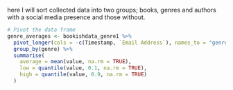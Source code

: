 here I will sort collected data into two groups; books, genres and authors with a social media presence and those without.
```r

# Pivot the data frame
genre_averages <- bookishdata_genre1 %>%
  pivot_longer(cols = -c(Timestamp, `Email Address`), names_to = "genre", values_to = "value") %>%
  group_by(genre) %>%
  summarise(
    average = mean(value, na.rm = TRUE),
    low = quantile(value, 0.1, na.rm = TRUE),
    high = quantile(value, 0.9, na.rm = TRUE)
  )

```

